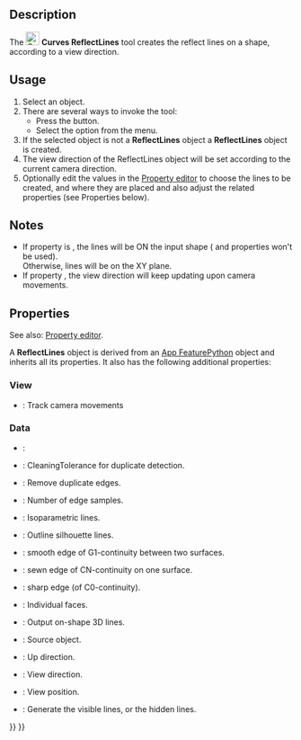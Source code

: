 <languages/>
<translate>

<!--T:1-->
{{Docnav
|[[Curves_CompressionSpring|CompressionSpring]]
|[[Curves_MultiLoft|MultiLoft]]
|[[Curves_Workbench|Curves]]
|IconL=Curves_CompressionSpring.svg
|IconR=Curves_MultiLoft.svg
|IconC=Curves_workbench_icon.svg
}}

<!--T:2-->
{{GuiCommand
|Name=Curves ReflectLines
|MenuLocation=Surfaces → Reflect Lines
|Workbenches=[[Curves_Workbench|Curves]]
}}

==Description== <!--T:3-->

<!--T:4-->
The [[Image:Curves_ReflectLines.svg|24px]] '''Curves ReflectLines''' tool creates the reflect lines on a shape, according to a view direction.

==Usage== <!--T:5-->

<!--T:6-->
# Select an object.
# There are several ways to invoke the tool:
#* Press the {{Button|[[Image:Curves_ReflectLines.svg|16px]] [[Curves_ReflectLines|Reflect Lines]]}} button.
#* Select the {{MenuCommand|Surfaces → [[Image:Curves_ReflectLines.svg|16px]] Reflect Lines}} option from the menu.
# If the selected object is not a '''ReflectLines''' object a '''ReflectLines''' object is created.
# The view direction of the ReflectLines object will be set according to the current camera direction.
# Optionally edit the values in the [[Property_editor|Property editor]] to choose the lines to be created, and where they are placed and also adjust the related properties (see Properties below).

==Notes== <!--T:7-->

* If  {{PropertyData|On Shape}} property is {{True}}, the lines will be ON the input shape ({{PropertyData|View Pos}} and {{PropertyData|Up Dir}} properties won't be used).<br>Otherwise, lines will be on the XY plane.
* If {{PropertyView|TrackCamera}} property {{True}}, the view direction will keep updating upon camera movements.

==Properties== <!--T:9-->

See also: [[Property_editor|Property editor]].

A '''ReflectLines''' object is derived from an [[App_FeaturePython|App FeaturePython]] object and inherits all its properties. It also has the following additional properties:

===View===

{{TitleProperty|AutoView}}

* {{PropertyView|TrackCamera|Bool}}: Track camera movements

===Data===

* {{PropertyData|Proxy|PythonObject}}: 

{{TitleProperty|Cleaning Options}}

* {{PropertyData|Cleaning Tolerance|Quantity|Hidden}}: CleaningTolerance for duplicate detection.
* {{PropertyData|Remove Duplicates|Bool}}: Remove duplicate edges.
* {{PropertyData|Samples|Integer|Hidden}}: Number of edge samples.

{{TitleProperty|Edge Type}}

* {{PropertyData|Iso Line|Bool}}: Isoparametric lines.
* {{PropertyData|Out Line|Bool}}: Outline silhouette lines.
* {{PropertyData|Rg1 Line|Bool|}}: smooth edge of G1-continuity between two surfaces.
* {{PropertyData|RgN Line|Bool}}: sewn edge of CN-continuity on one surface.
* {{PropertyData|Sharp|Bool}}: sharp edge (of C0-continuity).

{{TitleProperty|Reflect Lines}}

* {{PropertyData|Indiv Faces|LinkSubList}}: Individual faces.
* {{PropertyData|On Shape|Bool}}: Output on-shape 3D lines.
* {{PropertyData|Source|Link}}: Source object.
* {{PropertyData|Up Dir|Vector|Hidden}}: Up direction.
* {{PropertyData|View Dir|Vector}}: View direction.
* {{PropertyData|View Pos|Vector|Hidden}}: View position.
* {{PropertyData|Visible|Bool}}: Generate the visible lines, or the hidden lines.


<!--T:11-->
{{Docnav
|[[Curves_CompressionSpring|CompressionSpring]]
|[[Curves_MultiLoft|MultiLoft]]
|[[Curves_Workbench|Curves]]
|IconL=Curves_CompressionSpring.svg
|IconR=Curves_MultiLoft.svg
|IconC=Curves_workbench_icon.svg
}}

</translate>
{{Curves Tools navi{{#translation:}}}}
{{Userdocnavi{{#translation:}}}}